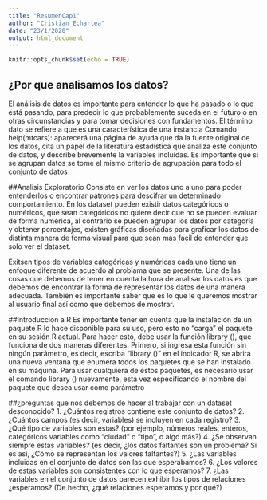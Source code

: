 ```yaml
---
title: "ResumenCap1"
author: "Cristian Echartea"
date: "23/1/2020"
output: html_document
---
```


```r
knitr::opts_chunk$set(echo = TRUE)
```

## ¿Por que analisamos los datos?
El análisis de datos es importante para entender lo que ha pasado o lo que está pasando, para predecir lo que probablemente suceda en el futuro o en otras circunstancias y para tomar decisiones con fundamentos.
El término dato se refiere a que es una característica de una instancia
Comando help(mtcars): aparecerá una página de ayuda que da la fuente original de los datos, cita un papel de la literatura estadística que analiza este conjunto de datos, y describe brevemente la    variables incluidas. Es importante que si se agrupan datos se tome el mismo criterio de agrupación para todo el conjunto de datos

##Analisis Exploratorio
 Consiste en ver los datos uno a uno para poder entenderlos o encontrar patrones para descifrar un determinado comportamiento. En los dataset pueden existir datos categóricos o numéricos, que sean     categóricos no quiere decir que no se pueden evaluar de forma numérica, al contrario se pueden agrupar los datos por categoría y obtener porcentajes, existen gráficas diseñadas para graficar los datos de distinta manera de forma visual para que sean más fácil de entender que solo ver el dataset.
 
Exitsen tipos de variables categóricas y numéricas cada uno tiene un enfoque diferente de acuerdo al problama que se presente. Una de las cosas que debemos de tener en cuenta la hora de analisar los datos es que debemos de encontrar la forma de representar los datos de una manera adecuada. También es importante saber que es lo que le queremos mostrar al usuario final así como que debemos de mostrar.

##Introduccion a R
Es importante tener en cuenta que la instalación de un paquete R lo hace disponible para su uso, pero esto no "carga" el paquete en su sesión R actual. Para hacer esto, debe usar la función library (), que funciona de dos maneras diferentes. Primero, si ingresa esta función sin ningún parámetro, es decir, escriba "library ()" en el indicador R, se abrirá una nueva ventana que enumera todos los paquetes que se han instalado en su máquina. Para usar cualquiera de estos paquetes, es necesario usar el comando library () nuevamente, esta vez especificando el nombre del paquete que desea usar como parámetro

##¿preguntas que nos debemos de hacer al trabajar con un dataset desconocido?
1. ¿Cuántos registros contiene este conjunto de datos?
2. ¿Cuántos campos (es decir, variables) se incluyen en cada registro?
3. ¿Qué tipo de variables son estas? (por ejemplo, números reales, enteros, categóricos
variables como "ciudad" o "tipo", o algo más?)
4. ¿Se observan siempre estas variables? (es decir, ¿los datos faltantes son un problema? Si es así,
¿Cómo se representan los valores faltantes?)
5. ¿Las variables incluidas en el conjunto de datos son las que esperábamos?
6. ¿Los valores de estas variables son consistentes con lo que esperamos?
7. ¿Las variables en el conjunto de datos parecen exhibir los tipos de relaciones
¿esperamos? (De hecho, ¿qué relaciones esperamos y por qué?)

